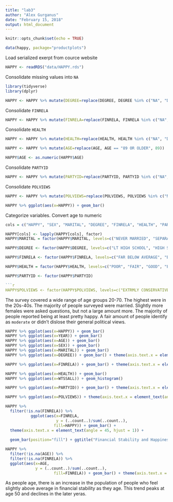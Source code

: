```yaml
---
title: "lab3"
author: "Alex Gurganus"
date: "February 15, 2018"
output: html_document
---
```


```r
knitr::opts_chunk$set(echo = TRUE)
```


```r
data(happy, package="productplots")
```

Load serialized exerpt from cource website

```r

HAPPY <- readRDS("data/HAPPY.rds")
```

Consolidate missing values into `NA`
```r
library(tidyverse)
library(dplyr)

HAPPY <- HAPPY %>% mutate(DEGREE=replace(DEGREE, DEGREE %in% c("NA", "DK", "IAP"), NA))

```

Consolidate `FINRELA`
```r
HAPPY <- HAPPY %>% mutate(FINRELA=replace(FINRELA, FINRELA %in% c("NA", "DK", "IAP"), NA))
```

Consolidate `HEALTH`
```r
HAPPY <- HAPPY %>% mutate(HEALTH=replace(HEALTH, HEALTH %in% c("NA", "DK", "IAP"), NA))
```

```r
HAPPY <- HAPPY %>% mutate(AGE=replace(AGE, AGE == "89 OR OLDER", 89))

HAPPY$AGE <- as.numeric(HAPPY$AGE)
```

Consolidate `PARTYID`
```r
HAPPY <- HAPPY %>% mutate(PARTYID=replace(PARTYID, PARTYID %in% c("NA", "DK", "IAP"), NA))
```

Consolidate `POLVIEWS`
```r
HAPPY <- HAPPY %>% mutate(POLVIEWS=replace(POLVIEWS, POLVIEWS %in% c("NA", "DK", "IAP"), NA))
```

```r
HAPPY %>% ggplot(aes(x=HAPPY)) + geom_bar() 
```


Categorize variables. Convert age to numeric
```r

cols = c("HAPPY", "SEX", "MARITAL", "DEGREE", "FINRELA", "HEALTH", "PARTYID", "POLVIEWS")

HAPPY[cols] <- lapply(HAPPY[cols], factor)
HAPPY$MARITAL = factor(HAPPY$MARITAL, levels=c("NEVER MARRIED", "SEPARATED", "MARRIED", "DIVORCED", "WIDOWED", "NA"))

HAPPY$DEGREE <- factor(HAPPY$DEGREE, levels=c("LT HIGH SCHOOL", "HIGH SCHOOL", "JUNIOR COLLEGE", "BACHELOR", "GRADUATE", "NA"))

HAPPY$FINRELA <- factor(HAPPY$FINRELA, levels=c("FAR BELOW AVERAGE", "BELOW AVERAGE", "AVERAGE", "ABOVE AVERAGE", "FAR ABOVE AVERAGE", "NA"))

HAPPY$HEALTH = factor(HAPPY$HEALTH, levels=c("POOR", "FAIR", "GOOD", "EXCELLENT", "NA"))

HAPPY$PARTYID <- factor(HAPPY$PARTYID)

```r
HAPPY$POLVIEWS <- factor(HAPPY$POLVIEWS, levels=c("EXTRMLY CONSERVATIVE", "CONSERVATIVE", "SLGHTLY CONSERVATIVE", "MODERATE", "SLIGHTLY LIBERAL", "LIBERAL", "EXTREMELY LIBERAL", "NA"))
```

The survey covered a wide range of age groups 20-70. The highest were in the 20s-40s. The majority of people surveyed were married. Slightly more females were asked questions, but not a large amount more. The majority of people reported being at least pretty happy. A fair amount of people identify as `moderate` or didn't dislose their general political views.

```r
HAPPY %>% ggplot(aes(x=HAPPY)) + geom_bar()
HAPPY %>% ggplot(aes(x=YEAR)) + geom_bar()
HAPPY %>% ggplot(aes(x=AGE)) + geom_bar()
HAPPY %>% ggplot(aes(x=SEX)) + geom_bar()
HAPPY %>% ggplot(aes(x=MARITAL)) + geom_bar()
HAPPY %>% ggplot(aes(x=DEGREE)) + geom_bar() + theme(axis.text.x = element_text(angle = 45, hjust = 1))
```

```r
HAPPY %>% ggplot(aes(x=FINRELA)) + geom_bar() + theme(axis.text.x = element_text(angle = 45, hjust = 1))

HAPPY %>% ggplot(aes(x=HEALTH)) + geom_bar()
HAPPY %>% ggplot(aes(x=WTSSALL)) + geom_histogram()

HAPPY %>% ggplot(aes(x=PARTYID)) + geom_bar() + theme(axis.text.x = element_text(angle = 45, hjust = 1))

HAPPY %>% ggplot(aes(x=POLVIEWS)) + theme(axis.text.x = element_text(angle = 45, hjust = 1)) + geom_bar()
```

```r
HAPPY %>% 
  filter(!is.na(FINRELA)) %>%
           ggplot(aes(x=FINRELA,
                      y = (..count..)/sum(..count..),
                     fill=HAPPY)) + geom_bar() +
  theme(axis.text.x = element_text(angle = 45, hjust = 1)) +
  
  geom_bar(position="fill") + ggtitle("Financial Stability and Happiness")

```

```r
HAPPY %>% 
  filter(!is.na(AGE)) %>%
  filter(!is.na(FINRELA)) %>%
  ggplot(aes(x=AGE,
             y = (..count..)/sum(..count..),
                     fill=FINRELA)) + geom_bar() + theme(axis.text.x = element_text(angle = 45, hjust = 1)) + geom_bar(position="fill") + ggtitle("Feeling of Financial Stability Across Ages")
```

As people age, there is an increase in the population of people who feel slightly above average in financial stability as they age. This trend peaks at age 50 and declines in the later yeras.